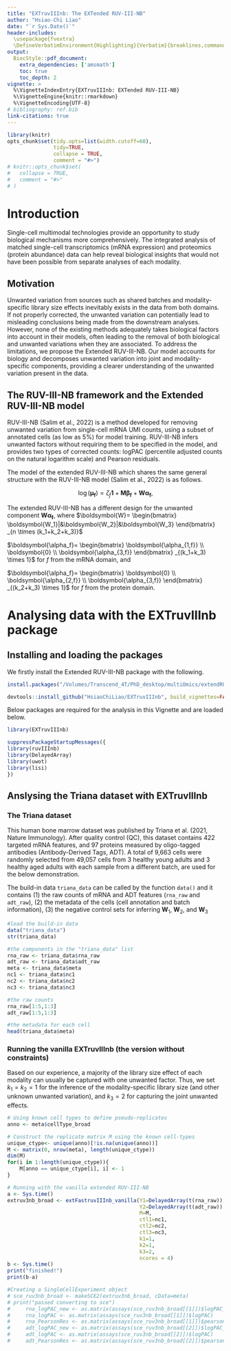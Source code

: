 ```yaml
---
title: "EXTruvIIInb: The EXTended RUV-III-NB"
author: "Hsiao-Chi Liao"
date: "`r Sys.Date()`"
header-includes:
  \usepackage{fvextra}
  \DefineVerbatimEnvironment{Highlighting}{Verbatim}{breaklines,commandchars=\\\{\}}
output:
  BiocStyle::pdf_document:
    extra_dependencies: ['amsmath']
    toc: true
    toc_depth: 2
vignette: >
  %\VignetteIndexEntry{EXTruvIIInb: EXTended RUV-III-NB}
  %\VignetteEngine{knitr::rmarkdown}
  %\VignetteEncoding{UTF-8}
# bibliography: ref.bib
link-citations: true
---
```


```r
library(knitr)
opts_chunk$set(tidy.opts=list(width.cutoff=60),
               tidy=TRUE,
               collapse = TRUE,
               comment = "#>")
# knitr::opts_chunk$set(
#   collapse = TRUE,
#   comment = "#>"
# )
```

# Introduction
Single-cell multimodal technologies provide an opportunity to study biological mechanisms more comprehensively. The integrated analysis of matched single-cell transcriptomics (mRNA expression) and proteomics (protein abundance) data can help reveal biological insights that would not have been possible from separate analyses of each modality.

## Motivation
Unwanted variation from sources such as shared batches and modality-specific library size effects inevitably exists in the data from both domains. If not properly corrected, the unwanted variation can potentially lead to misleading conclusions being made from the downstream analyses. However, none of the existing methods adequately takes biological factors into account in their models, often leading to the removal of both biological and unwanted variations when they are associated. To address the limitations, we propose the Extended RUV-III-NB. Our model accounts for biology and decomposes unwanted variation into joint and modality-specific components, providing a clearer understanding of the unwanted variation present in the data.

## The RUV-III-NB framework and the Extended RUV-III-NB model
RUV-III-NB (Salim et al., 2022) is a method developed for removing unwanted variation from single-cell mRNA UMI counts, using a subset of annotated cells (as low as 5\%) for model training. RUV-III-NB infers unwanted factors without requiring them to be specified in the model, and provides two types of corrected counts: logPAC (percentile adjusted counts on the natural logarithm scale) and Pearson residuals.

The model of the extended RUV-III-NB which shares the same general structure with the RUV-III-NB model (Salim et al., 2022) is as follows.

$$
\log(\boldsymbol{\mu_f})=\zeta_f\boldsymbol{1}+\boldsymbol{M}\boldsymbol{\beta_f}+\boldsymbol{W}\boldsymbol{\alpha_f},
$$

The extended RUV-III-NB has a different design for the unwanted component $\boldsymbol{W\alpha_f}$, where
$\boldsymbol{W}=
\begin{bmatrix}
\boldsymbol{W_1}|&\boldsymbol{W_2}|&\boldsymbol{W_3}
\end{bmatrix}
_{n \times (k_1+k_2+k_3)}$

$\boldsymbol{\alpha_f}=
\begin{bmatrix}
\boldsymbol{\alpha_{1,f}} \\
\boldsymbol{0} \\
\boldsymbol{\alpha_{3,f}}
\end{bmatrix}
_{(k_1+k_3) \times 1}$ for $f$ from the mRNA domain, and 

$\boldsymbol{\alpha_f}=
\begin{bmatrix}
\boldsymbol{0} \\
\boldsymbol{\alpha_{2,f}} \\
\boldsymbol{\alpha_{3,f}}
\end{bmatrix}
_{(k_2+k_3) \times 1}$ for $f$ from the protein domain.


# Analysing data with the EXTruvIIInb package

## Installing and loading the packages
We firstly install the Extended RUV-III-NB package with the following.

```r
install.packages("/Volumes/Transcend_4T/PhD_desktop/multiOmics/extendRUVIIINB/package/2024/EXTruvIIInb_0.0.0.9000.tar.gz", repos = NULL, type="source")
```

```r
devtools::install_github("HsiaoChiLiao/EXTruvIIInb", build_vignettes=FALSE)
```

Below packages are required for the analysis in this Vignette and are loaded below.
```r
library(EXTruvIIInb)

suppressPackageStartupMessages({
library(ruvIIInb)
library(DelayedArray)
library(uwot)
library(lisi)
})
```

## Anslysing the Triana dataset with EXTruvIIInb
### The Triana dataset
This human bone marrow dataset was published by Triana et al. (2021, Nature Immunology). After quality control (QC), this dataset contains 422 targeted mRNA features, and 97 proteins measured by oligo-tagged antibodies (Antibody-Derived Tags, ADT). A total of 9,663 cells were randomly selected from 49,057 cells from 3 healthy young adults and 3 healthy aged adults with each sample from a different batch, are used for the below demonstration.

The build-in data `triana_data` can be called by the function `data()` and it contains (1) the raw counts of mRNA and ADT features (`rna_raw` and `adt_raw`), (2) the metadata of the cells (cell annotation and batch information), (3) the negative control sets for inferring ${\boldsymbol W_1}$, ${\boldsymbol W_2}$, and ${\boldsymbol W_3}$
```r
#load the build-in data
data("triana_data")
str(triana_data)

#the components in the "triana_data" list
rna_raw <- triana_data$rna_raw
adt_raw <- triana_data$adt_raw
meta <- triana_data$meta
nc1 <- triana_data$nc1
nc2 <- triana_data$nc2 
nc3 <- triana_data$nc3

#the raw counts
rna_raw[1:5,1:3]
adt_raw[1:5,1:3]

#the metadata for each cell
head(triana_data$meta)
```

### Running the vanilla EXTruvIIInb (the version without constraints)
Based on our experience, a majority of the library size effect of each modality can usually be captured with one unwanted factor. Thus, we set $k_1=k_2=1$ for the inference of the modality-specific library size (and other unknown unwanted variation), and $k_3=2$ for capturing the joint unwanted effects.
```r
# Using known cell types to define pseudo-replicates
anno <- meta$cellType_broad

# Construct the replicate matrix M using the known cell-types
unique_ctype<- unique(anno)[!is.na(unique(anno))]
M <- matrix(0, nrow(meta), length(unique_ctype))
dim(M) 
for(i in 1:length(unique_ctype)){
    M[anno == unique_ctype[i], i] <- 1
}

# Running with the vanilla extended RUV-III-NB        
a <- Sys.time()
extruv3nb_broad <- extFastruvIIInb_vanilla(Y1=DelayedArray(t(rna_raw)),
                                           Y2=DelayedArray(t(adt_raw)),
                                           M=M,
                                           ctl1=nc1,
                                           ctl2=nc2,
                                           ctl3=nc3,
                                           k1=1,
                                           k2=1,
                                           k3=2,
                                           ncores = 4)
b <- Sys.time()
print("finished!")
print(b-a)
```

```r
#Creating a SingleCellExperiment object
# sce_ruv3nb_broad <- makeSCE2(extruv3nb_broad, cData=meta)
# print("passed converting to sce")
#     rna_logPAC_new <- as.matrix(assays(sce_ruv3nb_broad[[1]])$logPAC_new)
#     rna_logPAC <- as.matrix(assays(sce_ruv3nb_broad[[1]])$logPAC)
#     rna_PearsonRes <- as.matrix(assays(sce_ruv3nb_broad[[1]])$pearson)
#     adt_logPAC_new <- as.matrix(assays(sce_ruv3nb_broad[[2]])$logPAC_new)
#     adt_logPAC <- as.matrix(assays(sce_ruv3nb_broad[[2]])$logPAC)
#     adt_PearsonRes <- as.matrix(assays(sce_ruv3nb_broad[[2]])$pearson)
```